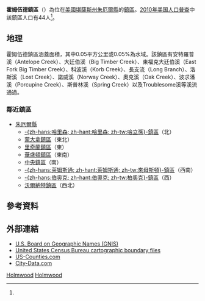 {{noteTA
|G1=USState
}}
{{Infobox settlement
|official_name = 霍姆伍德鎮區
|native_name = Holmwood Township
|settlement_type = 鎮區
|image_map = Map highlighting Holmwood Township, Jewell County, Kansas.svg
|mapsize = 
|map_caption = 霍姆伍德鎮區在朱厄爾縣的位置
|coordinates_display = inline,title
|coordinates_region = US-KS
|subdivision_type = [[世界政區索引|國家]]
|subdivision_name = [[美国|美国]]
|subdivision_type1 = [[美國行政區劃|州]]
|subdivision_name1 = [[堪薩斯州|堪薩斯州]]
|subdivision_type2 = [[堪薩斯州縣份列表|縣]]
|subdivision_name2 = [[朱厄爾縣_(堪薩斯州)|朱厄爾縣]]
|area_total_km2 = 92.44
|area_land_km2 = 92.39
|area_water_km2 = 0.05
|area_total_sq_mi = 35.69
|area_land_sq_mi = 35.67
|area_water_sq_mi = 0.02
|area_water_percent = 0.05
|population_as_of = [[2010年美国人口普查|2010]]
|population_footnotes = <ref name=census>{{cite web|url=http://www.census.gov/geo/www/gazetteer/gazetteer2010.html|title=2010 Census Gazetteer Files|publisher=[[美国人口调查局|美国人口调查局]]|accessdate=2016-01-26|archive-url=https://web.archive.org/web/20121021075704/http://www.census.gov/geo/www/gazetteer/gazetteer2010.html|archive-date=2012-10-21|dead-url=yes}}</ref>
|population_total = 44
|population_density_km2 = auto
|elevation_footnotes = 
|elevation_m = 543
|elevation_ft = 1781
|latd = 39
|latm = 51
|lats = 18
|latNS = N
|longd = 98
|longm = 12
|longs = 41
|longEW = W
|blank_name = [[地名信息系统|GNIS]] feature ID
|blank_info = [http://geonames.usgs.gov/pls/gnispublic/f?p=gnispq:3:::NO::P3_FID:0471869 0471869]
|website = 
|footnotes = 
}}

'''霍姆伍德鎮區'''（{{lang-en|'''Holmwood Township'''}}）為位在[[美國|美國]][[堪薩斯州|堪薩斯州]][[朱厄爾縣_(堪薩斯州)|朱厄爾縣]]的[[行政鎮區|鎮區]]。[[2010年美国人口普查|2010年美国人口普查]]中該鎮區人口有44人<ref name=census/>。

==地理==
霍姆伍德鎮區涵蓋面積{{convert|92.44|km2|sqmi}}，其中0.05平方公里或0.05%為水域。該鎮區有安特羅普溪（Antelope Creek）、大廷伯溪（Big Timber Creek）、東福克大廷伯溪（East Fork Big Timber Creek）、科波溪（Korb Creek）、長支流（Long Branch）、洛斯溪（Lost Creek）、諾威溪（Norway Creek）、奧克溪（Oak Creek）、波求潘溪（Porcupine Creek）、斯普林溪（Spring Creek）以及Troublesome溪等溪流通過。

=== 鄰近鎮區 ===
*[[朱厄爾縣_(堪薩斯州)|朱厄爾縣]]
**[[哈立孫鎮區_(朱厄爾縣)|-{zh-hans:哈里森; zh-hant:哈里森; zh-tw:哈立孫}-鎮區]]（北）
**[[蒙大拿鎮區_(朱厄爾縣)|蒙大拿鎮區]]（東北）
**[[里奇蘭鎮區_(朱厄爾縣)|里奇蘭鎮區]]（東）
**[[華盛頓鎮區_(朱厄爾縣)|華盛頓鎮區]]（東南）
**[[中央鎮區_(朱厄爾縣)|中央鎮區]]（南）
**[[來母斯頓鎮區_(朱厄爾縣)|-{zh-hans:莱姆斯通; zh-hant:萊姆斯通; zh-tw:來母斯頓}-鎮區]]（西南）
**[[柏奧克鎮區_(朱厄爾縣)|-{zh-hans:伯奥克; zh-hant:伯奧克; zh-tw:柏奧克}-鎮區]]（西）
**[[沃爾納特鎮區_(朱厄爾縣)|沃爾納特鎮區]]（西北）

==參考資料==
{{reflist}}

==外部連結==
* [http://geonames.usgs.gov/domestic/ U.S. Board on Geographic Names (GNIS)] {{Wayback|url=http://geonames.usgs.gov/domestic/ |date=20121210171316 }}
* [http://www.census.gov/geo/www/cob/ United States Census Bureau cartographic boundary files] {{Wayback|url=http://www.census.gov/geo/www/cob/ |date=20000815064614 }}
* [https://web.archive.org/web/20080723112151/http://www.us-counties.com/localgov/kansas.html US-Counties.com]
* [http://www.city-data.com/township/Holmwood-Jewell-KS.html City-Data.com]

{{朱厄爾縣 (堪薩斯州)}}

[[Category:朱厄爾縣鎮區_(堪薩斯州)|Holmwood]]
[[Category:堪薩斯州鎮區|Holmwood]]